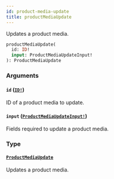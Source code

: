 ```yaml
---
id: product-media-update
title: productMediaUpdate
---
```


Updates a product media.

```graphql
productMediaUpdate(
  id: ID!
  input: ProductMediaUpdateInput!
): ProductMediaUpdate

```

### Arguments

#### `id` ([`ID!`](/developer/api-reference/scalars/id.mdx))

ID of a product media to update.

#### `input` ([`ProductMediaUpdateInput!`](/developer/api-reference/inputs/product-media-update-input.mdx))

Fields required to update a product media.

### Type

#### [`ProductMediaUpdate`](/developer/api-reference/objects/product-media-update.mdx)

Updates a product media.
